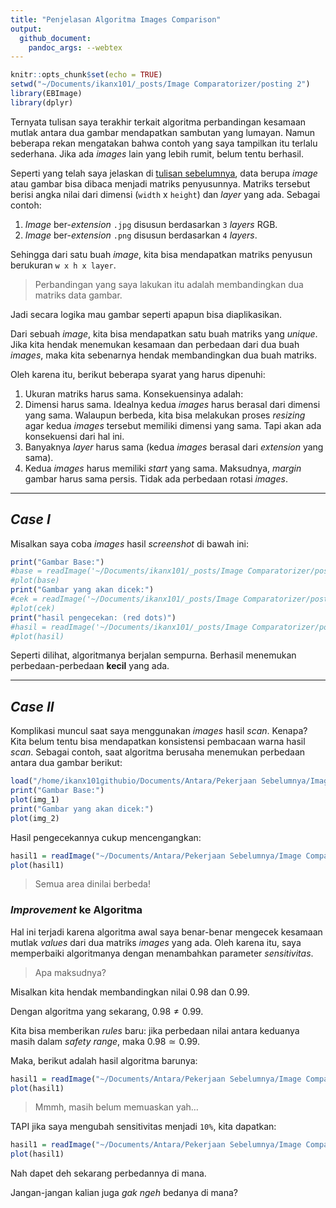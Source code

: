 ```yaml
---
title: "Penjelasan Algoritma Images Comparison"
output: 
  github_document:
    pandoc_args: --webtex
---
```


```r
knitr::opts_chunk$set(echo = TRUE)
setwd("~/Documents/ikanx101/_posts/Image Comparatorizer/posting 2")
library(EBImage)
library(dplyr)
```

Ternyata tulisan saya terakhir terkait algoritma perbandingan kesamaan mutlak antara dua gambar mendapatkan sambutan yang lumayan. Namun beberapa rekan mengatakan bahwa contoh yang saya tampilkan itu terlalu sederhana. Jika ada _images_ lain yang lebih rumit, belum tentu berhasil.

Seperti yang telah saya jelaskan di [tulisan sebelumnya](https://ikanx101.com/blog/image-comparison/), data berupa _image_ atau gambar bisa dibaca menjadi matriks penyusunnya. Matriks tersebut berisi angka nilai dari dimensi (`width` x `height`) dan _layer_ yang ada. Sebagai contoh:

1. _Image_ ber-_extension_ `.jpg` disusun berdasarkan `3` _layers_ RGB.
1. _Image_ ber-_extension_ `.png` disusun berdasarkan `4` _layers_.

Sehingga dari satu buah _image_, kita bisa mendapatkan matriks penyusun berukuran `w x h x layer`.

> Perbandingan yang saya lakukan itu adalah membandingkan dua matriks data gambar.

Jadi secara logika mau gambar seperti apapun bisa diaplikasikan.

Dari sebuah _image_, kita bisa mendapatkan satu buah matriks yang _unique_. Jika kita hendak menemukan kesamaan dan perbedaan dari dua buah _images_, maka kita sebenarnya hendak membandingkan dua buah matriks.

Oleh karena itu, berikut beberapa syarat yang harus dipenuhi:

1. Ukuran matriks harus sama. Konsekuensinya adalah:
  1. Dimensi harus sama. Idealnya kedua _images_ harus berasal dari dimensi yang sama. Walaupun berbeda, kita bisa melakukan proses _resizing_ agar kedua _images_ tersebut memiliki dimensi yang sama. Tapi akan ada konsekuensi dari hal ini.
  1. Banyaknya _layer_ harus sama (kedua _images_ berasal dari _extension_ yang sama).
1. Kedua _images_ harus memiliki _start_ yang sama. Maksudnya, _margin_ gambar harus sama persis. Tidak ada perbedaan rotasi _images_.

---

## _Case I_

Misalkan saya coba _images_ hasil _screenshot_ di bawah ini:

```r
print("Gambar Base:")
#base = readImage('~/Documents/ikanx101/_posts/Image Comparatorizer/posting 2/case 1/asli.png')
#plot(base)
print("Gambar yang akan dicek:")
#cek = readImage('~/Documents/ikanx101/_posts/Image Comparatorizer/posting 2/case 1/cek.png')
#plot(cek)
print("hasil pengecekan: (red dots)")
#hasil = readImage('~/Documents/ikanx101/_posts/Image Comparatorizer/posting 2/case 1/hasil.png')
#plot(hasil)
```

Seperti dilihat, algoritmanya berjalan sempurna. Berhasil menemukan perbedaan-perbedaan __kecil__ yang ada.

---

## _Case II_

Komplikasi muncul saat saya menggunakan _images_ hasil _scan_. Kenapa? Kita belum tentu bisa mendapatkan konsistensi pembacaan warna hasil _scan_. Sebagai contoh, saat algoritma berusaha menemukan perbedaan antara dua gambar berikut:

```r
load("/home/ikanx101githubio/Documents/Antara/Pekerjaan Sebelumnya/Image Comparatorizer/Kasus 1/buat pres.rda")
print("Gambar Base:")
plot(img_1)
print("Gambar yang akan dicek:")
plot(img_2)
```

Hasil pengecekannya cukup mencengangkan:

```r
hasil1 = readImage("~/Documents/Antara/Pekerjaan Sebelumnya/Image Comparatorizer/Kasus 1/hasil 1.png")
plot(hasil1)
```

> Semua area dinilai berbeda!

### _Improvement_ ke Algoritma

Hal ini terjadi karena algoritma awal saya benar-benar mengecek kesamaan mutlak _values_ dari dua matriks _images_ yang ada. Oleh karena itu, saya memperbaiki algoritmanya dengan menambahkan parameter _sensitivitas_. 

> Apa maksudnya?

Misalkan kita hendak membandingkan nilai $0.98$ dan $0.99$.

Dengan algoritma yang sekarang, $0.98 \neq 0.99$. 

Kita bisa memberikan _rules_ baru: jika perbedaan nilai antara keduanya masih dalam _safety range_, maka $0.98 \simeq 0.99$.

Maka, berikut adalah hasil algoritma barunya:

```r
hasil1 = readImage("~/Documents/Antara/Pekerjaan Sebelumnya/Image Comparatorizer/Kasus 1/hasil 3.png")
plot(hasil1)
```

> Mmmh, masih belum memuaskan yah...

TAPI jika saya mengubah sensitivitas menjadi `10%`, kita dapatkan:

```r
hasil1 = readImage("~/Documents/Antara/Pekerjaan Sebelumnya/Image Comparatorizer/Kasus 1/hasil 2.png")
plot(hasil1)
```

Nah dapet deh sekarang perbedannya di mana.

Jangan-jangan kalian juga _gak ngeh_ bedanya di mana?